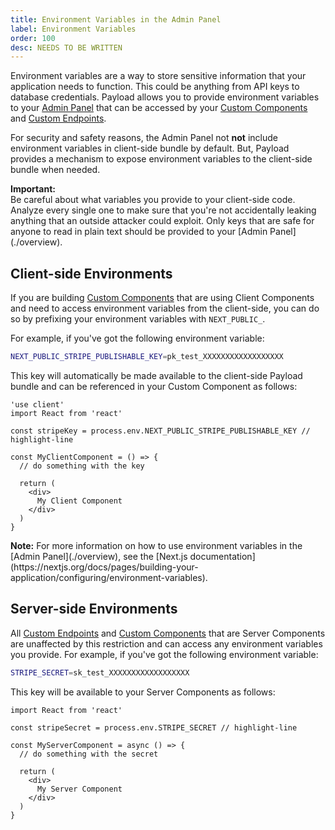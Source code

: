 ```yaml
---
title: Environment Variables in the Admin Panel
label: Environment Variables
order: 100
desc: NEEDS TO BE WRITTEN
---
```


Environment variables are a way to store sensitive information that your application needs to function. This could be anything from API keys to database credentials. Payload allows you to provide environment variables to your [Admin Panel](./overview) that can be accessed by your [Custom Components](./components) and [Custom Endpoints](../rest-api/overview#custom-endpoints).

For security and safety reasons, the Admin Panel not **not** include environment variables in client-side bundle by default. But, Payload provides a mechanism to expose environment variables to the client-side bundle when needed.

<Banner type="warning">
  <strong>Important:</strong>
  <br />
  Be careful about what variables you provide to your client-side code. Analyze every single one to
  make sure that you're not accidentally leaking anything that an outside attacker could exploit. Only keys
  that are safe for anyone to read in plain text should be provided to your [Admin Panel](./overview).
</Banner>

## Client-side Environments

If you are building [Custom Components](./components) that are using Client Components and need to access environment variables from the client-side, you can do so by prefixing your environment variables with `NEXT_PUBLIC_`.

For example, if you've got the following environment variable:

```bash
NEXT_PUBLIC_STRIPE_PUBLISHABLE_KEY=pk_test_XXXXXXXXXXXXXXXXXX
```

This key will automatically be made available to the client-side Payload bundle and can be referenced in your Custom Component as follows:

```tsx
'use client'
import React from 'react'

const stripeKey = process.env.NEXT_PUBLIC_STRIPE_PUBLISHABLE_KEY // highlight-line

const MyClientComponent = () => {
  // do something with the key

  return (
    <div>
      My Client Component
    </div>
  )
}
```

<Banner type="info">
  <strong>Note:</strong>
  For more information on how to use environment variables in the [Admin Panel](./overview), see the [Next.js documentation](https://nextjs.org/docs/pages/building-your-application/configuring/environment-variables).
</Banner>

## Server-side Environments

All [Custom Endpoints](../rest-api/overview#custom-endpoints) and [Custom Components](./components) that are Server Components are unaffected by this restriction and can access any environment variables you provide. For example, if you've got the following environment variable:

```bash
STRIPE_SECRET=sk_test_XXXXXXXXXXXXXXXXXX
```

This key will be available to your Server Components as follows:

```tsx
import React from 'react'

const stripeSecret = process.env.STRIPE_SECRET // highlight-line

const MyServerComponent = async () => {
  // do something with the secret

  return (
    <div>
      My Server Component
    </div>
  )
}
```
